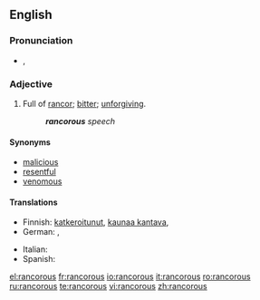 ==English==

===Pronunciation===
* {{a|UK}} {{IPA|/ɹæŋ.kə(ɹ).əs/}}, {{SAMPA|/r{n.k@(r).@s/}}

===Adjective===
{{en-adj}}

# Full of [[rancor]]; [[bitter]]; [[unforgiving]].
#: '''''rancorous''' speech''

====Synonyms====
* [[malicious]]
* [[resentful]]
* [[venomous]]

====Translations====
{{trans-top|full of rancor}}
* Finnish: [[katkeroitunut]], [[kaunaa kantava]], {{t-|fi|kaunainen}}
* German: {{t|de|nachtragend}}, {{t-|de|rachsüchtig}}
{{trans-mid}}
* Italian: {{t-|it|rancoroso}}
* Spanish: {{t|es|rencoroso}}
{{trans-bottom}}

[[el:rancorous]]
[[fr:rancorous]]
[[io:rancorous]]
[[it:rancorous]]
[[ro:rancorous]]
[[ru:rancorous]]
[[te:rancorous]]
[[vi:rancorous]]
[[zh:rancorous]]